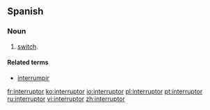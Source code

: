 ==Spanish==

===Noun===
{{es-noun-m|f=interruptores}}

# [[switch]].

====Related terms====
*[[interrumpir]]

[[fr:interruptor]]
[[ko:interruptor]]
[[io:interruptor]]
[[pl:interruptor]]
[[pt:interruptor]]
[[ru:interruptor]]
[[vi:interruptor]]
[[zh:interruptor]]